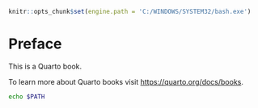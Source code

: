 ```r
knitr::opts_chunk$set(engine.path = 'C:/WINDOWS/SYSTEM32/bash.exe')
```


# Preface {.unnumbered}

This is a Quarto book.

To learn more about Quarto books visit <https://quarto.org/docs/books>.

```bash
echo $PATH
```


